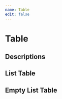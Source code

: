 ```yaml
---
name: Table
edit: false
---
```




# Table

## Descriptions

<Playground>
  <Descriptions 
    cellCount={2}
    data={[
      {'Drug Count':	'1231'},
      {'Unique Drug Count':	'123'},
      {'Condition Count':	'999999'},
      {'Unique Condition Count': '8888'},
      {'Patient Count': '7777'}
    ]}></Descriptions>
</Playground>

## List Table

<Playground>
  <Table
    data={{
      headers: ['a', 'b', 'c'],
      rowData: [
        {
          'a': 1,
          'b': 2,
          'c': 3
        },
        {
          'a': 4,
          'b': 5,
          'c': 6
        },
        {
          'a': 7,
          'b': 8,
          'c': 9
        },
      ]
    }} 
  />
</Playground>

## Empty List Table
<Playground>
  <Table
    data={{
      headers: ['a', 'b', 'c'],
    }}>
  </Table>
</Playground>
